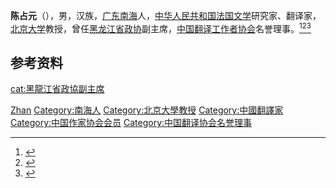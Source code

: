 {{Otheruses|other=名为陈占元的其他人物|陈占元}}

'''陈占元'''（{{bd|1908年||2000年}}），男，汉族，[[广东|广东]][[南海|南海]]人，[[中华人民共和国|中华人民共和国]][[法国文学|法国文学]]研究家、翻译家，[[北京大学|北京大学]]教授，曾任[[黑龙江省政协|黑龙江省政协]]副主席，[[中国翻译工作者协会|中国翻译工作者协会]]名誉理事。<ref>{{Cite book|title=中国当代文化名人小传|author=伍杰主编; 崔运玺, 王伟华, 周昌喜副主编|publisher=辽宁人民出版社|year=1993|isbn=9787205022938|location=沈阳|pages=}}</ref><ref>{{Cite book|title=中国文学大辞典 • 第五卷|author=马良春, 李福田总主编|publisher=天津人民出版社|year=1991|isbn=|location=天津|pages=}}</ref><ref>{{Cite book|title=当代中国社会科学手册|author=汝信，易克信主编|publisher=社会科学文献出版社|year=1988|isbn=|location=北京|pages=1075}}</ref>

== 参考资料 ==
{{reflist}}

{{中国人物小作品}}
{{Navboxes 
| title  = 陈占元在[[中国翻译协会|中国翻译协会]]的职务
| list1  =
{{中国翻译工作者协会第二届全国理事会}}
{{中国翻译工作者协会第三届全国理事会}}
{{中国翻译工作者协会第四届全国理事会}}
}}

{{Authority control|VIAF=73666248|LCCN=no2008078335|CALIS=n2004285384|NLC=000181291}}
{{DEFAULTSORT:Chen zhanyuan}}
[[Category:陈姓|Zhan]]
[[Category:南海人|Category:南海人]]
[[Category:北京大學教授|Category:北京大學教授]]
[[Category:中國翻譯家|Category:中國翻譯家]]
[[cat:黑龍江省政協副主席|cat:黑龍江省政協副主席]]
[[Category:中国作家协会会员|Category:中国作家协会会员]]
[[Category:中国翻译协会名誉理事|Category:中国翻译协会名誉理事]]
